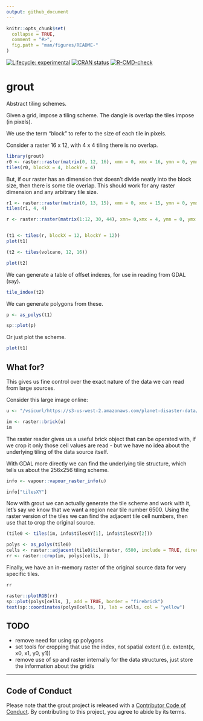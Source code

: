```yaml
---
output: github_document
---
```



<!-- README.md is generated from README.Rmd. Please edit that file -->

```r
knitr::opts_chunk$set(
  collapse = TRUE,
  comment = "#>",
  fig.path = "man/figures/README-"
)
```

<!-- badges: start -->
[![Lifecycle: experimental](https://img.shields.io/badge/lifecycle-experimental-orange.svg)](https://www.tidyverse.org/lifecycle/#experimental)
[![CRAN status](https://www.r-pkg.org/badges/version/grout)](https://CRAN.R-project.org/package=grout)
[![R-CMD-check](https://github.com/hypertidy/grout/workflows/R-CMD-check/badge.svg)](https://github.com/hypertidy/grout/actions)
<!-- badges: end -->
  
# grout

Abstract tiling schemes. 


Given a grid, impose a tiling scheme. The dangle is overlap the tiles impose (in pixels). 

We use the term "block" to refer to the size of each tile in pixels. 

Consider a raster 16 x 12, with 4 x 4 tiling there is no overlap. 

```r
library(grout)
r0 <- raster::raster(matrix(0, 12, 16), xmn = 0, xmx = 16, ymn = 0, ymx = 12)
tiles(r0, blockX = 4, blockY = 4)

```

But, if our raster has an dimension that doesn't divide neatly into the block size, 
then there is some tile overlap. This should work for any raster dimension and any arbitrary tile size. 


```r
r1 <- raster::raster(matrix(0, 13, 15), xmn = 0, xmx = 15, ymn = 0, ymx = 13)
tiles(r1, 4, 4)

```


```r

r <- raster::raster(matrix(1:12, 30, 44), xmn= 0,xmx = 4, ymn = 0, ymx = 3)


(t1 <- tiles(r, blockX = 12, blockY = 12))
plot(t1)

(t2 <- tiles(volcano, 12, 16))

plot(t2)
```

We can generate a table of offset indexes, for use in reading from GDAL (say). 

```r
tile_index(t2)
```

We can generate polygons from these. 

```r
p <- as_polys(t1)

sp::plot(p)
```

Or just plot the scheme. 

```r
plot(t1)
```

## What for? 

This gives us fine control over the exact nature of the data we can read from large sources. 

Consider this large image online: 

```r
u <- "/vsicurl/https://s3-us-west-2.amazonaws.com/planet-disaster-data/hurricane-harvey/SkySat_Freeport_s03_20170831T162740Z3.tif"

im <- raster::brick(u)
im
```

The raster reader gives us a useful brick object that can be operated with, if we crop it only those 
cell values are read - but we have no idea about the underlying tiling of the data source itself. 

With GDAL more directly we can find the underlying tile structure, which tells us about the 256x256 tiling
scheme. 

```r
info <- vapour::vapour_raster_info(u)

info["tilesXY"]
```

Now with grout we can actually generate the tile scheme and work with it, let's say we know that we want a region near tile number 6500. Using the raster version of the tiles we can find the adjacent tile cell numbers, then use that to crop the original source. 

```r
(tile0 <- tiles(im, info$tilesXY[1], info$tilesXY[2]))

polys <- as_polys(tile0)
cells <- raster::adjacent(tile0$tileraster, 6500, include = TRUE, directions = 8)[, "to"]
rr <- raster::crop(im, polys[cells, ])
```

Finally, we have an in-memory raster of the original source data for very specific tiles. 

```r
rr

raster::plotRGB(rr)
sp::plot(polys[cells, ], add = TRUE, border = "firebrick")
text(sp::coordinates(polys[cells, ]), lab = cells, col = "yellow")
```

## TODO

* remove need for using sp polygons
* set tools for cropping that use the index, not spatial extent (i.e. extent(x, x0, x1, y0, y1))
* remove use of sp and raster internally for the data structures, just store the information about the grid/s


---


## Code of Conduct
  
Please note that the grout project is released with a [Contributor Code of Conduct](https://contributor-covenant.org/version/2/0/CODE_OF_CONDUCT.html). By contributing to this project, you agree to abide by its terms.
